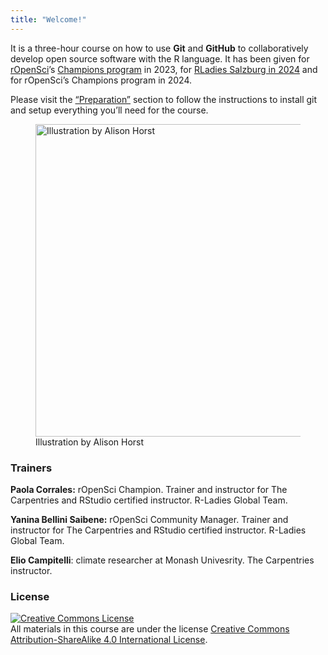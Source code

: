 ```yaml
---
title: "Welcome!"
---
```


It is a three-hour course on how to use **Git** and **GitHub** to collaboratively develop open source software with the R language.
It has been given for [rOpenSci](https://ropensci.org/)'s [Champions program](https://ropensci.org/champions/) in 2023, for [RLadies Salzburg in 2024](https://www.meetup.com/rladies-salzburg/events/302141143/) and for rOpenSci's Champions program in 2024.

Please visit the ["Preparation"](preparation.html) section to follow the instructions to install git and setup everything you'll need for the course.

![Illustration by Alison Horst](https://cdn.myportfolio.com/45214904-6a61-4e23-98d6-b140f8654a40/68739659-fb6f-41e8-9813-32e1de3d82c0_rw_1920.png?h=4b046efe7664ab833358c241b10bd8e6){fig-align="center" width="500"}

### Trainers

**Paola Corrales:** rOpenSci Champion.
Trainer and instructor for The Carpentries and RStudio certified instructor.
R-Ladies Global Team.

**Yanina Bellini Saibene:** rOpenSci Community Manager.
Trainer and instructor for The Carpentries and RStudio certified instructor.
R-Ladies Global Team.

**Elio Campitelli**: climate researcher at Monash Univesrity.
The Carpentries instructor.

### License

<a rel="license" href="https://creativecommons.org/licenses/by-sa/4.0/deed.es_ES"><img src="https://i.creativecommons.org/l/by-sa/4.0/88x31.png" alt="Creative Commons License" style="border-width:0"/></a><br /> All materials in this course are under the license <a rel="license" href="https://creativecommons.org/licenses/by-sa/4.0/deed.es_ES">Creative Commons Attribution-ShareAlike 4.0 International License</a>.
